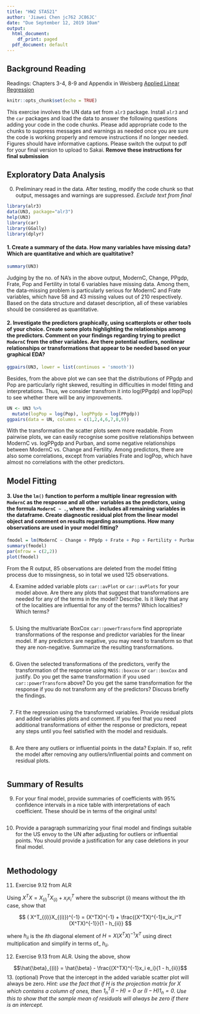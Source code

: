 ```yaml
---
title: "HW2 STA521"
author: 'Jiawei Chen jc762 JC86JC'
date: "Due September 12, 2019 10am"
output:
  html_document:
    df_print: paged
  pdf_document: default
---
```


## Background Reading

Readings: Chapters 3-4, 8-9 and Appendix in Weisberg [Applied Linear Regression](https://ebookcentral.proquest.com/lib/duke/reader.action?docID=1574352)  


```r
knitr::opts_chunk$set(echo = TRUE)
```

This exercise involves the UN data set from `alr3` package. Install `alr3` and the `car` packages and load the data to answer the following questions adding your code in the code chunks.  Please add appropriate code to the chunks to suppress messages and warnings as needed once you are sure the code is working properly and remove instructions if no longer needed. Figures should have informative captions. Please switch the output to pdf for your final version to upload to Sakai. **Remove these instructions for final submission**


## Exploratory Data Analysis

0.  Preliminary read in the data.  After testing, modify the code chunk so that output, messages and warnings are suppressed.  *Exclude text from final*

```r
library(alr3)
data(UN3, package="alr3")
help(UN3) 
library(car)
library(GGally)
library(dplyr)
```


#### 1. Create a summary of the data.  How many variables have missing data?  Which are quantitative and which are qualtitative?

```r
summary(UN3)
```
Judging by the no. of NA's in the above output, ModernC, Change, PPgdp, Frate, Pop and Fertility in total 6 variables have missing data. Among them, the data-missing problem is particularly serious for ModernC and Frate variables, which have 58 and 43 missing values out of 210 respectively.
Based on the data structure and dataset description, all of these variables should be considered as quantitative.

#### 2. Investigate the predictors graphically, using scatterplots or other tools of your choice. Create some plots highlighting the relationships among the predictors. Comment on your findings regarding trying to predict `ModernC` from the other variables.  Are there potential outliers, nonlinear relationships or transformations that appear to be needed based on your graphical EDA?

```r
ggpairs(UN3, lower = list(continuos = 'smooth'))


```


Besides, from the above plot we can see that the distributions of PPgdp and Pop are particularly right skewed, resulting in difficulties in model fitting and interpretations. Thus, we consider transfrom it into log(PPgdp) and lop(Pop) to see whether there will be any improvements.

```r
UN <- UN3 %>%
  mutate(logPop = log(Pop), logPPgdp = log(PPgdp))
ggpairs(data = UN, columns = c(1,2,4,6,7,8,9))
```

With the transformation the scatter plots seem more readable. From pairwise plots, we can easily recognise some positive relationships between ModernC vs. logPPgdp and Purban, and some negative relationships between ModernC vs. Change and Fertility. Among predictors, there are also some correlations, except from variables Frate and logPop, which have almost no correlations with the other predictors.


## Model Fitting

#### 3.  Use the `lm()` function to perform a multiple linear regression with `ModernC` as the response and all other variables as the predictors, using the formula `ModernC ~ .`, where the `.` includes all remaining variables in the dataframe.  Create  diagnostic residual plot from the linear model object and comment on results regarding assumptions.  How many observations are used in your model fitting?

```r
fmodel = lm(ModernC ~ Change + PPgdp + Frate + Pop + Fertility + Purban, data = UN3)
summary(fmodel)
par(mfrow = c(2,2))
plot(fmodel)
```

From the R output, 85 observations are deleted from the model fitting process due to missingness, so in total we used 125 observations.

4. Examine added variable plots `car::avPlot` or `car::avPlots`  for your model above. Are there any plots that suggest that transformations are needed for any of the terms in the model? Describe. Is it likely that any of the localities are influential for any of the terms?  Which localities?  Which terms?  

```r

```

5.  Using the multivariate BoxCox `car::powerTransform`  find appropriate transformations of the response and predictor variables  for  the linear model.  If any predictors are negative, you may need to transform so that they are non-negative.  Summarize the resulting transformations.


```r

```

6. Given the selected transformations of the predictors, verify the transformation of the response using `MASS::boxcox` or `car::boxCox` and justify.  Do you get the same transformation if you used `car::powerTransform` above? Do you get the same transformation for the response if you do not transform any of the predictors?  Discuss briefly the findings.


```r

```

7.  Fit the regression using the transformed variables.  Provide residual plots and added variables plots and comment.  If you feel that you need additional transformations of either the response or predictors, repeat any steps until you feel satisfied with the model and residuals.

```r

```


8.  Are there any outliers or influential points in the data?  Explain.  If so, refit the model after removing any outliers/influential points and comment on residual plots.


```r

```

## Summary of Results

9. For your final model, provide summaries of coefficients with 95% confidence intervals in a nice table with interpretations of each coefficient.  These should be in terms of the original units! 


```r

```


10. Provide a paragraph summarizing your final model  and findings suitable for the US envoy to the UN after adjusting for outliers or influential points.   You should provide a justification for any case deletions in your final model.


```r

```


## Methodology

    

11. Exercise 9.12 from ALR

Using  $X^TX = X^T_{(i)}X_{(i)} + x_i x_i^T$ where the subscript $(i)$ means without the ith case, show that 

$$
( X^T_{(i)}X_{(i)})^{-1} = (X^TX)^{-1} + \frac{(X^TX)^{-1}x_ix_i^T  (X^TX)^{-1}}{1 - h_{ii}}
$$

where $h_{ii}$ is the $i$th diagonal element of $H = X(X^TX)^{-1}X^T$ using direct multiplication and simplify in terms of_ $h_{ii}$.

12. Exercise 9.13 from ALR.   Using the above, show

$$\hat{\beta}_{(i)} = \hat{\beta} -  \frac{(X^TX)^{-1}x_i e_i}{1 - h_{ii}}$$
13. (optional)  Prove that the intercept in the added variable scatter plot will always be zero.  _Hint:  use the fact that if $H$ is the projection matrix for $X$ which contains a column of ones, then $1_n^T (I - H) = 0$ or $(I - H) 1_n = 0$.  Use this to show that the sample mean of residuals will always be zero if there is an intercept._
